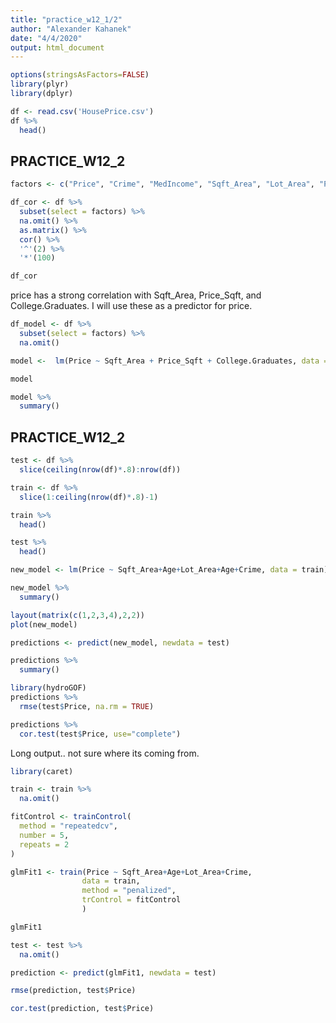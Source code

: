 ```yaml
---
title: "practice_w12_1/2"
author: "Alexander Kahanek"
date: "4/4/2020"
output: html_document
---
```


```r
options(stringsAsFactors=FALSE)
library(plyr)
library(dplyr)

df <- read.csv('HousePrice.csv')
df %>% 
  head()
```

PRACTICE_W12_2
--------------------------

```r
factors <- c("Price", "Crime", "MedIncome", "Sqft_Area", "Lot_Area", "Price_Sqft", "Population", "College.Graduates")

df_cor <- df %>% 
  subset(select = factors) %>% 
  na.omit() %>% 
  as.matrix() %>% 
  cor() %>% 
  '^'(2) %>% 
  '*'(100)

df_cor
```

price has a strong correlation with Sqft_Area, Price_Sqft, and College.Graduates. I will use these as a predictor for price.

```r
df_model <- df %>% 
  subset(select = factors) %>% 
  na.omit()

model <-  lm(Price ~ Sqft_Area + Price_Sqft + College.Graduates, data = df_model)

model
```

```r
model %>% 
  summary()
```

PRACTICE_W12_2
--------------------------

```r
test <- df %>% 
  slice(ceiling(nrow(df)*.8):nrow(df))

train <- df %>% 
  slice(1:ceiling(nrow(df)*.8)-1)

train %>% 
  head()

test %>% 
  head()
```

```r
new_model <- lm(Price ~ Sqft_Area+Age+Lot_Area+Age+Crime, data = train)

new_model %>% 
  summary()
```

```r
layout(matrix(c(1,2,3,4),2,2))
plot(new_model)
```

```r
predictions <- predict(new_model, newdata = test)

predictions %>% 
  summary()
```

```r
library(hydroGOF)
predictions %>% 
  rmse(test$Price, na.rm = TRUE)
````

```r
predictions %>% 
  cor.test(test$Price, use="complete")
```


Long output.. not sure where its coming from.
```r
library(caret)

train <- train %>% 
  na.omit()

fitControl <- trainControl(
  method = "repeatedcv",
  number = 5,
  repeats = 2
)

glmFit1 <- train(Price ~ Sqft_Area+Age+Lot_Area+Crime,
                data = train,
                method = "penalized",
                trControl = fitControl
                )
```

```r
glmFit1
```

```r
test <- test %>% 
  na.omit()

prediction <- predict(glmFit1, newdata = test)

rmse(prediction, test$Price)
```

```r
cor.test(prediction, test$Price)
```
